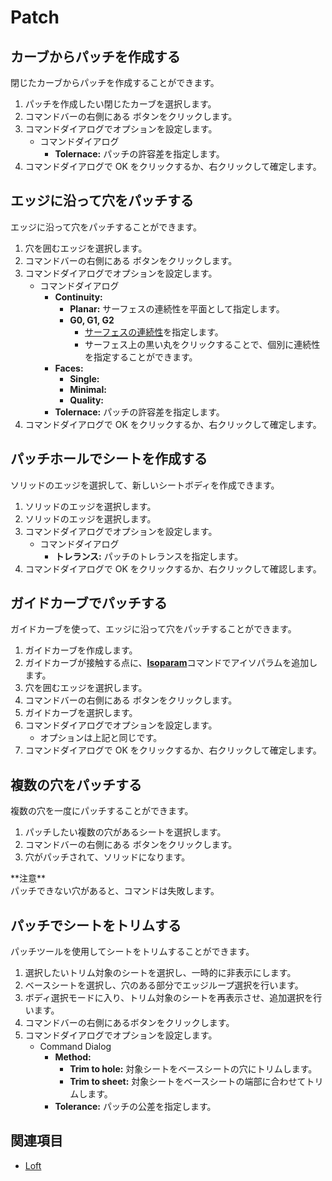 
# Patch

<Reference shortcut="" command="Patch" button="推奨コマンドメニューで" buttonIcon="button-patch" />

## カーブからパッチを作成する

閉じたカーブからパッチを作成することができます。

1. パッチを作成したい閉じたカーブを選択します。
2. コマンドバーの右側にある <ButtonIcon type="button-patch" /> ボタンをクリックします。
3. コマンドダイアログでオプションを設定します。
    - <Kst>コマンドダイアログ</Kst>
        - **Tolernace:** パッチの許容差を指定します。
4. コマンドダイアログで OK をクリックするか、右クリックして確定します。

<VideoPlayer fileName="patch-1"/>

## エッジに沿って穴をパッチする

エッジに沿って穴をパッチすることができます。

1. 穴を囲むエッジを選択します。
2. コマンドバーの右側にある <ButtonIcon type="button-patch" /> ボタンをクリックします。
3. コマンドダイアログでオプションを設定します。
    - <Kst>コマンドダイアログ</Kst>
        - **Continuity:**
            - **Planar:** サーフェスの連続性を平面として指定します。
            - **G0, G1, G2**
                - [サーフェスの連続性](/cad-essentials/continuity-curve-and-surface)を指定します。
                - サーフェス上の黒い丸をクリックすることで、個別に連続性を指定することができます。
        - **Faces:**
            - **Single:**
            - **Minimal:**
            - **Quality:**
        - **Tolernace:** パッチの許容差を指定します。
4. コマンドダイアログで OK をクリックするか、右クリックして確定します。

<VideoPlayer fileName="patch-2"/>

## パッチホールでシートを作成する

ソリッドのエッジを選択して、新しいシートボディを作成できます。

1. ソリッドのエッジを選択します。
2. ソリッドのエッジを選択します。
3. コマンドダイアログでオプションを設定します。
    - <Kst>コマンドダイアログ</Kst>
        - **トレランス:** パッチのトレランスを指定します。
4. コマンドダイアログで OK をクリックするか、右クリックして確認します。

<VideoPlayer fileName="patch-6"/>

## ガイドカーブでパッチする

ガイドカーブを使って、エッジに沿って穴をパッチすることができます。

1. ガイドカーブを作成します。
2. ガイドカーブが接触する点に、[**Isoparam**](isoparam)コマンドでアイソパラムを追加します。
3. 穴を囲むエッジを選択します。
4. コマンドバーの右側にある <ButtonIcon type="button-patch" /> ボタンをクリックします。
5. ガイドカーブを選択します。
6. コマンドダイアログでオプションを設定します。
    - オプションは上記と同じです。
7. コマンドダイアログで OK をクリックするか、右クリックして確定します。

<VideoPlayer fileName="patch-3"/>

## 複数の穴をパッチする

複数の穴を一度にパッチすることができます。

1. パッチしたい複数の穴があるシートを選択します。
2. コマンドバーの右側にある <ButtonIcon type="button-patch" /> ボタンをクリックします。
3. 穴がパッチされて、ソリッドになります。

<Callout emoji="❗">
**注意**<br />
パッチできない穴があると、コマンドは失敗します。
</Callout>

<VideoPlayer fileName="patch-4"/>

## パッチでシートをトリムする

パッチツールを使用してシートをトリムすることができます。

1. 選択したいトリム対象のシートを選択し、一時的に非表示にします。
2. ベースシートを選択し、穴のある部分でエッジループ選択を行います。
3. ボディ選択モードに入り、トリム対象のシートを再表示させ、追加選択を行います。
5. コマンドバーの右側にある<ButtonIcon type="button-patch"/>ボタンをクリックします。
6. コマンドダイアログでオプションを設定します。 
    - <Kst>Command Dialog</Kst>
        - **Method:**
            - **Trim to hole:** 対象シートをベースシートの穴にトリムします。
            - **Trim to sheet:** 対象シートをベースシートの端部に合わせてトリムします。
        - **Tolerance:** パッチの公差を指定します。
        
<VideoPlayer fileName="patch-5"/>

## 関連項目
- [Loft](loft)